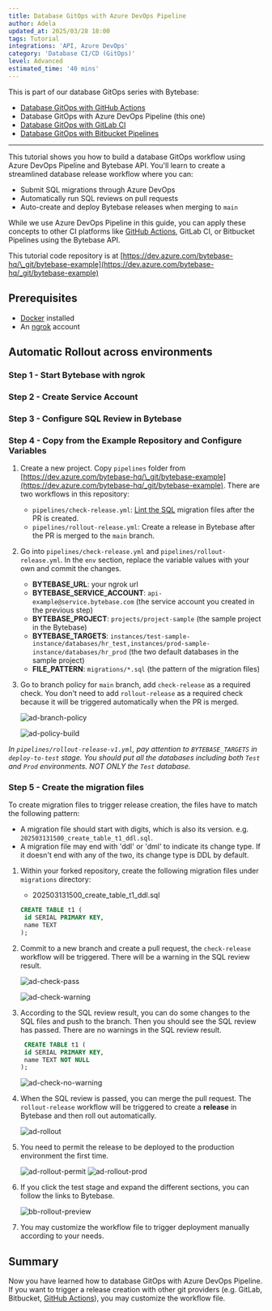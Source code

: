 ```yaml
---
title: Database GitOps with Azure DevOps Pipeline
author: Adela
updated_at: 2025/03/28 18:00
tags: Tutorial
integrations: 'API, Azure DevOps'
category: 'Database CI/CD (GitOps)'
level: Advanced
estimated_time: '40 mins'
---
```



This is part of our database GitOps series with Bytebase:

- [Database GitOps with GitHub Actions](/tutorials/gitops-github-workflow)
- Database GitOps with Azure DevOps Pipeline (this one)
- [Database GitOps with GitLab CI](/tutorials/gitops-gitlab-workflow)
- [Database GitOps with Bitbucket Pipelines](/tutorials/gitops-bitbucket-workflow)

---

This tutorial shows you how to build a database GitOps workflow using Azure DevOps Pipeline and Bytebase API. You'll learn to create a streamlined database release workflow where you can:

- Submit SQL migrations through Azure DevOps
- Automatically run SQL reviews on pull requests
- Auto-create and deploy Bytebase releases when merging to `main`

While we use Azure DevOps Pipeline in this guide, you can apply these concepts to other CI platforms like [GitHub Actions](/tutorials/gitops-github-workflow), GitLab CI, or Bitbucket Pipelines using the Bytebase API.

This tutorial code repository is at [https://dev.azure.com/bytebase-hq/\_git/bytebase-example](https://dev.azure.com/bytebase-hq/_git/bytebase-example)

## Prerequisites

- [Docker](https://www.docker.com/) installed
- An [ngrok](https://ngrok.com/) account

## Automatic Rollout across environments

### Step 1 - Start Bytebase with ngrok

<VCSWithNgrok />

### Step 2 - Create Service Account

<CreateServiceAccountGitOps />

### Step 3 - Configure SQL Review in Bytebase

<ConfigSQLReview />

### Step 4 - Copy from the Example Repository and Configure Variables

1. Create a new project. Copy `pipelines` folder from [https://dev.azure.com/bytebase-hq/\_git/bytebase-example](https://dev.azure.com/bytebase-hq/_git/bytebase-example). There are two workflows in this repository:

   - `pipelines/check-release.yml`: [Lint the SQL](/sql-review/overview/) migration files after the PR is created.
   - `pipelines/rollout-release.yml`: Create a release in Bytebase after the PR is merged to the `main` branch.

1. Go into `pipelines/check-release.yml` and `pipelines/rollout-release.yml`. In the `env` section, replace the variable values with your own and commit the changes.

   - **BYTEBASE_URL**: your ngrok url
   - **BYTEBASE_SERVICE_ACCOUNT**: `api-example@service.bytebase.com` (the service account you created in the previous step)
   - **BYTEBASE_PROJECT**: `projects/project-sample` (the sample project in the Bytebase)
   - **BYTEBASE_TARGETS**: `instances/test-sample-instance/databases/hr_test,instances/prod-sample-instance/databases/hr_prod` (the two default databases in the sample project)
   - **FILE_PATTERN**: `migrations/*.sql` (the pattern of the migration files)

1. Go to branch policy for `main` branch, add `check-release` as a required check. You don't need to add `rollout-release` as a required check because it will be triggered automatically when the PR is merged.

   ![ad-branch-policy](/content/docs/tutorials/gitops-azure-devops-workflow/ad-branch-policy.webp)

   ![ad-policy-build](/content/docs/tutorials/gitops-azure-devops-workflow/ad-policy-build.webp)

_In `pipelines/rollout-release-v1.yml`, pay attention to `BYTEBASE_TARGETS` in `deploy-to-test` stage. You should put all the databases including both `Test` and `Prod` environments. NOT ONLY the `Test` database._

### Step 5 - Create the migration files

To create migration files to trigger release creation, the files have to match the following pattern:

- A migration file should start with digits, which is also its version. e.g. `202503131500_create_table_t1_ddl.sql`.
- A migration file may end with 'ddl' or 'dml' to indicate its change type. If it doesn't end with any of the two, its change type is DDL by default.

1. Within your forked repository, create the following migration files under `migrations` directory:

   - 202503131500_create_table_t1_ddl.sql

   ```sql
   CREATE TABLE t1 (
    id SERIAL PRIMARY KEY,
    name TEXT
   );
   ```

1. Commit to a new branch and create a pull request, the `check-release` workflow will be triggered. There will be a warning in the SQL review result.

   ![ad-check-pass](/content/docs/tutorials/gitops-azure-devops-workflow/ad-check-pass.webp)

   ![ad-check-warning](/content/docs/tutorials/gitops-azure-devops-workflow/ad-check-warning.webp)

1. According to the SQL review result, you can do some changes to the SQL files and push to the branch. Then you should see the SQL review has passed. There are no warnings in the SQL review result.

   ```sql
    CREATE TABLE t1 (
    id SERIAL PRIMARY KEY,
    name TEXT NOT NULL
   );
   ```

   ![ad-check-no-warning](/content/docs/tutorials/gitops-azure-devops-workflow/ad-check-no-warning.webp)

1. When the SQL review is passed, you can merge the pull request. The `rollout-release` workflow will be triggered to create a **release** in Bytebase and then roll out automatically.

   ![ad-rollout](/content/docs/tutorials/gitops-azure-devops-workflow/ad-rollout.webp)

1. You need to permit the release to be deployed to the production environment the first time.

   ![ad-rollout-permit](/content/docs/tutorials/gitops-azure-devops-workflow/ad-rollout-permit.webp)
   ![ad-rollout-prod](/content/docs/tutorials/gitops-azure-devops-workflow/ad-rollout-prod.webp)

1. If you click the test stage and expand the different sections, you can follow the links to Bytebase.

   ![bb-rollout-preview](/content/docs/tutorials/gitops-azure-devops-workflow/bb-rollout-preview.webp)

1. You may customize the workflow file to trigger deployment manually according to your needs.

## Summary

Now you have learned how to database GitOps with Azure DevOps Pipeline. If you want to trigger a release creation with other git providers (e.g. GitLab, Bitbucket, [GitHub Actions](/tutorials/gitops-github-workflow)), you may customize the workflow file.
